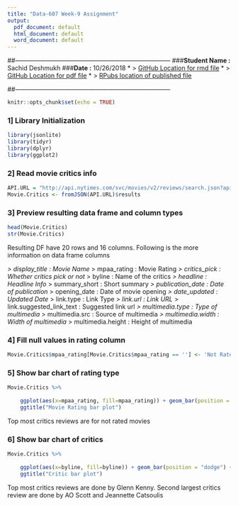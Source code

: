 ```yaml
---
title: "Data-607 Week-9 Assignment"
output:
  pdf_document: default
  html_document: default
  word_document: default
---
```

##---------------------------------------------------------------------------
###**Student Name :** Sachid Deshmukh
###**Date :** 10/26/2018
* > [GitHub Location for rmd file](https://github.com/mlforsachid/MSDSQ1/blob/master/Data607/Week7/SachidVijay.Deshmukh60.rmd)
* > [GitHub Location for pdf file](https://github.com/mlforsachid/MSDSQ1/blob/master/Data607/Week7/SachidVijay.Deshmukh60.pdf)
* > [RPubs location of published file](http://rpubs.com/sachid/Data607Assignment9)

##---------------------------------------------------------------------------

```r
knitr::opts_chunk$set(echo = TRUE)
```

### 1] Library Initialization

```r
library(jsonlite)
library(tidyr)
library(dplyr)
library(ggplot2)
```

### 2] Read movie critics info

```r
API.URL = "http://api.nytimes.com/svc/movies/v2/reviews/search.json?api-key=ac5b7916e92c4b21926210fbe19e6434&critics-pick=Y"
Movie.Critics <- fromJSON(API.URL)$results
```

### 3] Preview resulting data frame and column types

```r
head(Movie.Critics)
str(Movie.Critics)
```

Resulting DF have 20 rows and 16 columns. Following is the more information on data frame columns

*> display_title : Movie Name
*> mpaa_rating : Movie Rating
*> critics_pick : Whether critics pick or not
*> byline : Name of the critics
*> headline : Headline Info
*> summary_short : Short summary
*> publication_date : Date of publication
*> opening_date : Date of movie opening
*> date_updated : Updated Date
*> link.type : Link Type
*> link.url : Link URL
*> link.suggested_link_text : Suggested link url
*> multimedia.type : Type of multimedia
*> multimedia.src : Source of multimedia
*> multimedia.width : Width of multimedia
*> multimedia.height : Height of multimedia

### 4] Fill null values in rating column

```r
Movie.Critics$mpaa_rating[Movie.Critics$mpaa_rating == ''] <- 'Not Rated'
```

### 5] Show bar chart of rating type

```r
Movie.Critics %>%
   
    ggplot(aes(x=mpaa_rating, fill=mpaa_rating)) + geom_bar(position = "dodge") +# plot
    ggtitle("Movie Rating bar plot")
```

Top most critics reviews are for not rated movies

### 6] Show bar chart of critics

```r

Movie.Critics %>%
   
    ggplot(aes(x=byline, fill=byline)) + geom_bar(position = "dodge") +# plot
    ggtitle("Critic bar plot")
```

Top most critics reviews are done by Glenn Kenny. Second largest critics review are done by AO Scott and Jeannette Catsoulis
